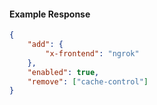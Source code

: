 #### Example Response

```json
{
	"add": {
		"x-frontend": "ngrok"
	},
	"enabled": true,
	"remove": ["cache-control"]
}
```
